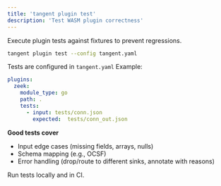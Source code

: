```yaml
---
title: 'tangent plugin test'
description: 'Test WASM plugin correctness'
---
```


Execute plugin tests against fixtures to prevent regressions.

```bash
tangent plugin test --config tangent.yaml
````

Tests are configured in `tangent.yaml`
Example:
```yaml
plugins:
  zeek:
    module_type: go
    path: .
    tests:
      - input: tests/conn.json
        expected:  tests/conn_out.json
```

**Good tests cover**

* Input edge cases (missing fields, arrays, nulls)
* Schema mapping (e.g., OCSF)
* Error handling (drop/route to different sinks, annotate with reasons)

Run tests locally and in CI.